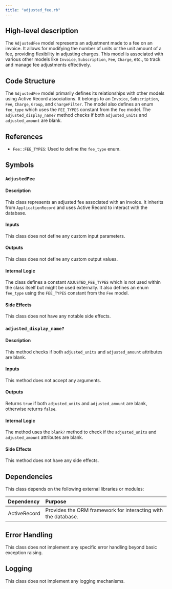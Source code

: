 ```yaml
---
title: "adjusted_fee.rb"
---
```


## High-level description
The `AdjustedFee` model represents an adjustment made to a fee on an invoice. It allows for modifying the number of units or the unit amount of a fee, providing flexibility in adjusting charges. This model is associated with various other models like `Invoice`, `Subscription`, `Fee`, `Charge`, etc., to track and manage fee adjustments effectively.

## Code Structure
The `AdjustedFee` model primarily defines its relationships with other models using Active Record associations. It belongs to an `Invoice`, `Subscription`, `Fee`, `Charge`, `Group`, and `ChargeFilter`. The model also defines an enum `fee_type` which uses the `FEE_TYPES` constant from the `Fee` model. The `adjusted_display_name?` method checks if both `adjusted_units` and `adjusted_amount` are blank.

## References
- `Fee::FEE_TYPES`: Used to define the `fee_type` enum.

## Symbols

### `AdjustedFee`
#### Description
This class represents an adjusted fee associated with an invoice. It inherits from `ApplicationRecord` and uses Active Record to interact with the database.

#### Inputs
This class does not define any custom input parameters.

#### Outputs
This class does not define any custom output values.

#### Internal Logic
The class defines a constant `ADJUSTED_FEE_TYPES` which is not used within the class itself but might be used externally. It also defines an enum `fee_type` using the `FEE_TYPES` constant from the `Fee` model.

#### Side Effects
This class does not have any notable side effects.

### `adjusted_display_name?`
#### Description
This method checks if both `adjusted_units` and `adjusted_amount` attributes are blank.

#### Inputs
This method does not accept any arguments.

#### Outputs
Returns `true` if both `adjusted_units` and `adjusted_amount` are blank, otherwise returns `false`.

#### Internal Logic
The method uses the `blank?` method to check if the `adjusted_units` and `adjusted_amount` attributes are blank.

#### Side Effects
This method does not have any side effects.
## Dependencies
This class depends on the following external libraries or modules:

| Dependency | Purpose |
|:-----------|:--------|
| ActiveRecord | Provides the ORM framework for interacting with the database. |

## Error Handling
This class does not implement any specific error handling beyond basic exception raising.

## Logging
This class does not implement any logging mechanisms.
